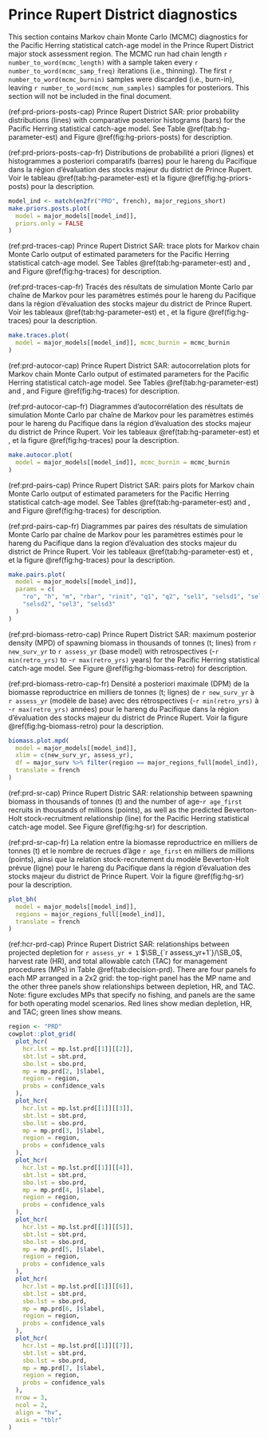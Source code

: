 \clearpage

# Prince Rupert District diagnostics

This section contains Markov chain Monte Carlo (MCMC) diagnostics
for the Pacific Herring statistical catch-age model
in the Prince Rupert District major stock assessment region.
The MCMC run had chain length `r number_to_word(mcmc_length)`
with a sample taken every `r number_to_word(mcmc_samp_freq)` iterations
(i.e., thinning).
The first `r number_to_word(mcmc_burnin)` samples were discarded (i.e., burn-in),
leaving `r number_to_word(mcmc_num_samples)` samples for posteriors.
This section will not be included in the final document.

(ref:prd-priors-posts-cap) Prince Rupert District SAR:
prior probability distributions (lines) with
comparative posterior histograms (bars)
for the Pacific Herring statistical catch-age model.
See Table \@ref(tab:hg-parameter-est) and
Figure \@ref(fig:hg-priors-posts) for description.

(ref:prd-priors-posts-cap-fr) Distributions de probabilité a priori (lignes)
et histogrammes a posteriori comparatifs (barres)
pour le hareng du Pacifique dans la région d’évaluation des stocks
majeur du district de Prince Rupert.
Voir le tableau \@ref(tab:hg-parameter-est) et la
figure \@ref(fig:hg-priors-posts) pour la description.

```r
model_ind <- match(en2fr("PRD", french), major_regions_short)
make.priors.posts.plot(
  model = major_models[[model_ind]],
  priors.only = FALSE
)
```

(ref:prd-traces-cap) Prince Rupert District SAR:
trace plots for Markov chain Monte Carlo output of
estimated parameters for the Pacific Herring statistical catch-age model.
See Tables \@ref(tab:hg-parameter-est) and \ref{tab:variables}, and
Figure \@ref(fig:hg-traces) for description.

(ref:prd-traces-cap-fr) Tracés des résultats de simulation
Monte Carlo par chaîne de Markov pour les paramètres estimés
pour le hareng du Pacifique dans la région d’évaluation des stocks
majeur du district de Prince Rupert.
Voir les tableaux \@ref(tab:hg-parameter-est) et \ref{tab:variables}, et
la figure \@ref(fig:hg-traces) pour la description.

```r
make.traces.plot(
  model = major_models[[model_ind]], mcmc_burnin = mcmc_burnin
)
```

(ref:prd-autocor-cap) Prince Rupert District SAR:
autocorrelation plots for Markov chain Monte Carlo output of
estimated parameters for the Pacific Herring statistical catch-age model.
See Tables \@ref(tab:hg-parameter-est) and \ref{tab:variables}, and
Figure \@ref(fig:hg-traces) for description.

(ref:prd-autocor-cap-fr) Diagrammes d’autocorrélation des résultats
de simulation Monte Carlo par chaîne de Markov
pour les paramètres estimés pour le hareng du Pacifique dans
la région d’évaluation des stocks majeur du district de Prince Rupert.
Voir les tableaux \@ref(tab:hg-parameter-est) et \ref{tab:variables}, et
la figure \@ref(fig:hg-traces) pour la description.

```r
make.autocor.plot(
  model = major_models[[model_ind]], mcmc_burnin = mcmc_burnin
)
```

(ref:prd-pairs-cap) Prince Rupert District SAR:
pairs plots for Markov chain Monte Carlo output of
estimated parameters for the Pacific Herring statistical catch-age model.
See Tables \@ref(tab:hg-parameter-est) and \ref{tab:variables}, and
Figure \@ref(fig:hg-traces) for description.

(ref:prd-pairs-cap-fr) Diagrammes par paires des résultats de simulation
Monte Carlo par chaîne de Markov pour
les paramètres estimés pour le hareng du Pacifique
dans la region d’évaluation des stocks majeur du district de Prince Rupert.
Voir les tableaux \@ref(tab:hg-parameter-est) et \ref{tab:variables}, et
la figure \@ref(fig:hg-traces) pour la description.

```r
make.pairs.plot(
  model = major_models[[model_ind]],
  params = c(
    "ro", "h", "m", "rbar", "rinit", "q1", "q2", "sel1", "selsd1", "sel2",
    "selsd2", "sel3", "selsd3"
  )
)
```

(ref:prd-biomass-retro-cap) Prince Rupert District SAR:
maximum posterior density (MPD) 
of spawning biomass in thousands of tonnes (t; lines)
from `r new_surv_yr` to `r assess_yr` (base model) with retrospectives 
(-`r min(retro_yrs)` to -`r max(retro_yrs)` years)
for the Pacific Herring statistical catch-age model.
See Figure \@ref(fig:hg-biomass-retro) for description.

(ref:prd-biomass-retro-cap-fr) Densité a posteriori maximale (DPM)
de la biomasse reproductrice en milliers de tonnes (t; lignes)
de `r new_surv_yr` à `r assess_yr` (modèle de base) avec des rétrospectives
(-`r min(retro_yrs)` à -`r max(retro_yrs)` années)
pour le hareng du Pacifique dans la
région d'évaluation des stocks majeur du district de Prince Rupert.
Voir la figure \@ref(fig:hg-biomass-retro) pour la description.

```r
biomass.plot.mpd(
  model = major_models[[model_ind]],
  xlim = c(new_surv_yr, assess_yr),
  df = major_surv %>% filter(region == major_regions_full[model_ind]),
  translate = french
)
```

(ref:prd-sr-cap) Prince Rupert Distric SAR:
relationship between spawning biomass in thousands of tonnes (t) and
the number of age-`r age_first` recruits in thousands of millions (points),
as well as the predicted Beverton-Holt stock-recruitment relationship (line)
for the Pacific Herring statistical catch-age model.
See Figure \@ref(fig:hg-sr) for description.

(ref:prd-sr-cap-fr) La relation entre la biomasse reproductrice
en milliers de tonnes (t) et
le nombre de recrues d'âge `r age_first` en milliers de millions (points),
ainsi que la relation stock-recrutement du modèle Beverton-Holt prévue (ligne)
pour le hareng du Pacifique
dans la région d'évaluation des stocks majeur du district de Prince Rupert.
Voir la figure \@ref(fig:hg-sr) pour la description.

```r
plot_bh(
  model = major_models[[model_ind]],
  regions = major_regions_full[[model_ind]],
  translate = french
)
```

(ref:hcr-prd-cap) Prince Rupert District SAR: relationships between
projected depletion for `r assess_yr + 1` $\SB_{`r assess_yr+1`}/\SB_0$,
harvest rate (HR), and total allowable catch (TAC) for
management procedures (MPs) in Table \@ref(tab:decision-prd).
There are four panels fo each MP arranged in a 2x2 grid:
the top-right panel has the MP name and
the other three panels show relationships between
depletion, HR, and TAC.
Note: figure excludes MPs that specify no fishing, and
panels are the same for both operating model scenarios.
Red lines show median depletion, HR, and TAC;
green lines show means.

```r
region <- "PRD"
cowplot::plot_grid(
  plot_hcr(
    hcr.lst = mp.lst.prd[[1]][[2]],
    sbt.lst = sbt.prd,
    sbo.lst = sbo.prd,
    mp = mp.prd[2, ]$label,
    region = region,
    probs = confidence_vals
  ),
  plot_hcr(
    hcr.lst = mp.lst.prd[[1]][[3]],
    sbt.lst = sbt.prd,
    sbo.lst = sbo.prd,
    mp = mp.prd[3, ]$label,
    region = region,
    probs = confidence_vals
  ),
  plot_hcr(
    hcr.lst = mp.lst.prd[[1]][[4]],
    sbt.lst = sbt.prd,
    sbo.lst = sbo.prd,
    mp = mp.prd[4, ]$label,
    region = region,
    probs = confidence_vals
  ),
  plot_hcr(
    hcr.lst = mp.lst.prd[[1]][[5]],
    sbt.lst = sbt.prd,
    sbo.lst = sbo.prd,
    mp = mp.prd[5, ]$label,
    region = region,
    probs = confidence_vals
  ),
  plot_hcr(
    hcr.lst = mp.lst.prd[[1]][[6]],
    sbt.lst = sbt.prd,
    sbo.lst = sbo.prd,
    mp = mp.prd[6, ]$label,
    region = region,
    probs = confidence_vals
  ),
  plot_hcr(
    hcr.lst = mp.lst.prd[[1]][[7]],
    sbt.lst = sbt.prd,
    sbo.lst = sbo.prd,
    mp = mp.prd[7, ]$label,
    region = region,
    probs = confidence_vals
  ),
  nrow = 3,
  ncol = 2,
  align = "hv",
  axis = "tblr"
)
```
